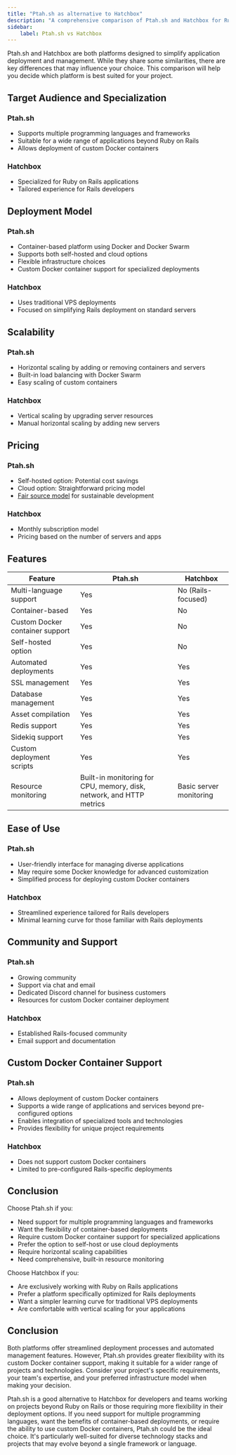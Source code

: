```yaml
---
title: "Ptah.sh as alternative to Hatchbox"
description: "A comprehensive comparison of Ptah.sh and Hatchbox for Ruby on Rails application deployment and management."
sidebar:
    label: Ptah.sh vs Hatchbox
---
```



Ptah.sh and Hatchbox are both platforms designed to simplify application deployment and management. While they share some similarities, there are key differences that may influence your choice. This comparison will help you decide which platform is best suited for your project.

## Target Audience and Specialization

### Ptah.sh
- Supports multiple programming languages and frameworks
- Suitable for a wide range of applications beyond Ruby on Rails
- Allows deployment of custom Docker containers

### Hatchbox
- Specialized for Ruby on Rails applications
- Tailored experience for Rails developers

## Deployment Model

### Ptah.sh
- Container-based platform using Docker and Docker Swarm
- Supports both self-hosted and cloud options
- Flexible infrastructure choices
- Custom Docker container support for specialized deployments

### Hatchbox
- Uses traditional VPS deployments
- Focused on simplifying Rails deployment on standard servers

## Scalability

### Ptah.sh
- Horizontal scaling by adding or removing containers and servers
- Built-in load balancing with Docker Swarm
- Easy scaling of custom containers

### Hatchbox
- Vertical scaling by upgrading server resources
- Manual horizontal scaling by adding new servers

## Pricing

### Ptah.sh
- Self-hosted option: Potential cost savings
- Cloud option: Straightforward pricing model
- [Fair source model](/blog/2024-08-09-we-use-fair-source/) for sustainable development

### Hatchbox
- Monthly subscription model
- Pricing based on the number of servers and apps

## Features

| Feature | Ptah.sh | Hatchbox |
|---------|---------|----------|
| Multi-language support | Yes | No (Rails-focused) |
| Container-based | Yes | No |
| Custom Docker container support | Yes | No |
| Self-hosted option | Yes | No |
| Automated deployments | Yes | Yes |
| SSL management | Yes | Yes |
| Database management | Yes | Yes |
| Asset compilation | Yes | Yes |
| Redis support | Yes | Yes |
| Sidekiq support | Yes | Yes |
| Custom deployment scripts | Yes | Yes |
| Resource monitoring | Built-in monitoring for CPU, memory, disk, network, and HTTP metrics | Basic server monitoring |

## Ease of Use

### Ptah.sh
- User-friendly interface for managing diverse applications
- May require some Docker knowledge for advanced customization
- Simplified process for deploying custom Docker containers

### Hatchbox
- Streamlined experience tailored for Rails developers
- Minimal learning curve for those familiar with Rails deployments

## Community and Support

### Ptah.sh
- Growing community
- Support via chat and email
- Dedicated Discord channel for business customers
- Resources for custom Docker container deployment

### Hatchbox
- Established Rails-focused community
- Email support and documentation

## Custom Docker Container Support

### Ptah.sh
- Allows deployment of custom Docker containers
- Supports a wide range of applications and services beyond pre-configured options
- Enables integration of specialized tools and technologies
- Provides flexibility for unique project requirements

### Hatchbox
- Does not support custom Docker containers
- Limited to pre-configured Rails-specific deployments

## Conclusion

Choose Ptah.sh if you:
- Need support for multiple programming languages and frameworks
- Want the flexibility of container-based deployments
- Require custom Docker container support for specialized applications
- Prefer the option to self-host or use cloud deployments
- Require horizontal scaling capabilities
- Need comprehensive, built-in resource monitoring

Choose Hatchbox if you:
- Are exclusively working with Ruby on Rails applications
- Prefer a platform specifically optimized for Rails deployments
- Want a simpler learning curve for traditional VPS deployments
- Are comfortable with vertical scaling for your applications

<DocsCTA />

## Conclusion

Both platforms offer streamlined deployment processes and automated management features. However, Ptah.sh provides greater flexibility with its custom Docker container support, making it suitable for a wider range of projects and technologies. Consider your project's specific requirements, your team's expertise, and your preferred infrastructure model when making your decision.

Ptah.sh is a good alternative to Hatchbox for developers and teams working on projects beyond Ruby on Rails or those requiring more flexibility in their deployment options. If you need support for multiple programming languages, want the benefits of container-based deployments, or require the ability to use custom Docker containers, Ptah.sh could be the ideal choice. It's particularly well-suited for diverse technology stacks and projects that may evolve beyond a single framework or language.
